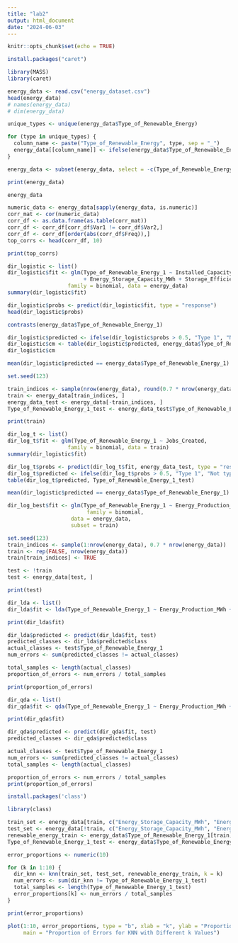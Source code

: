 ```yaml
---
title: "lab2"
output: html_document
date: "2024-06-03"
---
```


```r
knitr::opts_chunk$set(echo = TRUE)
```

```r
install.packages("caret")
```


```r
library(MASS)
library(caret)
```

```r
energy_data <- read.csv("energy_dataset.csv")
head(energy_data)
# names(energy_data)
# dim(energy_data)
```

```r
unique_types <- unique(energy_data$Type_of_Renewable_Energy)

for (type in unique_types) {
  column_name <- paste("Type_of_Renewable_Energy", type, sep = "_")
  energy_data[[column_name]] <- ifelse(energy_data$Type_of_Renewable_Energy == type, 1, 0)
}

energy_data <- subset(energy_data, select = -c(Type_of_Renewable_Energy))

print(energy_data)
```

```r
energy_data
```
```r
numeric_data <- energy_data[sapply(energy_data, is.numeric)]
corr_mat <- cor(numeric_data)
corr_df <- as.data.frame(as.table(corr_mat))
corr_df <- corr_df[corr_df$Var1 != corr_df$Var2,]
corr_df <- corr_df[order(abs(corr_df$Freq)),]
top_corrs <- head(corr_df, 10)

print(top_corrs)
```

```r
dir_logistic <- list()
dir_logistic$fit <- glm(Type_of_Renewable_Energy_1 ~ Installed_Capacity_MW + Energy_Production_MWh 
                        + Energy_Storage_Capacity_MWh + Storage_Efficiency_Percentage, 
                   family = binomial, data = energy_data)
summary(dir_logistic$fit)
```

```r
dir_logistic$probs <- predict(dir_logistic$fit, type = "response")
head(dir_logistic$probs)
```
```r
contrasts(energy_data$Type_of_Renewable_Energy_1)
```

```r
dir_logistic$predicted <- ifelse(dir_logistic$probs > 0.5, "Type 1", "Not type 1")
dir_logistic$cm <- table(dir_logistic$predicted, energy_data$Type_of_Renewable_Energy_1)
dir_logistic$cm
```

```r
mean(dir_logistic$predicted == energy_data$Type_of_Renewable_Energy_1)
```

```r
set.seed(123)

train_indices <- sample(nrow(energy_data), round(0.7 * nrow(energy_data)))
train <- energy_data[train_indices, ]
energy_data_test <- energy_data[-train_indices, ]
Type_of_Renewable_Energy_1_test <- energy_data_test$Type_of_Renewable_Energy_1

print(train)
```

```r
dir_log_t <- list()
dir_log_t$fit <- glm(Type_of_Renewable_Energy_1 ~ Jobs_Created, 
                   family = binomial, data = train)
summary(dir_logistic$fit)
```

```r
dir_log_t$probs <- predict(dir_log_t$fit, energy_data_test, type = "response")
dir_log_t$predicted <- ifelse(dir_log_t$probs > 0.5, "Type 1", "Not type 1")
table(dir_log_t$predicted, Type_of_Renewable_Energy_1_test)
```
```r
mean(dir_logistic$predicted == energy_data$Type_of_Renewable_Energy_1)
```

```r
dir_log_best$fit <- glm(Type_of_Renewable_Energy_1 ~ Energy_Production_MWh + Energy_Storage_Capacity_MWh, 
                         family = binomial, 
                    data = energy_data, 
                    subset = train)

```

```r
set.seed(123) 
train_indices <- sample(1:nrow(energy_data), 0.7 * nrow(energy_data))
train <- rep(FALSE, nrow(energy_data))
train[train_indices] <- TRUE

test <- !train
test <- energy_data[test, ]

print(test)
```
```r
dir_lda <- list()
dir_lda$fit <- lda(Type_of_Renewable_Energy_1 ~ Energy_Production_MWh + Energy_Storage_Capacity_MWh, data = energy_data, subset = train)

print(dir_lda$fit)

dir_lda$predicted <- predict(dir_lda$fit, test)
predicted_classes <- dir_lda$predicted$class
actual_classes <- test$Type_of_Renewable_Energy_1
num_errors <- sum(predicted_classes != actual_classes)

total_samples <- length(actual_classes)
proportion_of_errors <- num_errors / total_samples

print(proportion_of_errors)
```

```r
dir_qda <- list()
dir_qda$fit <- qda(Type_of_Renewable_Energy_1 ~ Energy_Production_MWh + Energy_Storage_Capacity_MWh, data = energy_data, subset = train)

print(dir_qda$fit)

dir_qda$predicted <- predict(dir_qda$fit, test)
predicted_classes <- dir_qda$predicted$class

actual_classes <- test$Type_of_Renewable_Energy_1
num_errors <- sum(predicted_classes != actual_classes)
total_samples <- length(actual_classes)

proportion_of_errors <- num_errors / total_samples
print(proportion_of_errors)

```
```r
install.packages('class')
```

```r
library(class)

train_set <- energy_data[train, c("Energy_Storage_Capacity_MWh", "Energy_Production_MWh")]
test_set <- energy_data[!train, c("Energy_Storage_Capacity_MWh", "Energy_Production_MWh")]
renewable_energy_train <- energy_data$Type_of_Renewable_Energy_1[train]
Type_of_Renewable_Energy_1_test <- energy_data$Type_of_Renewable_Energy_1[!train]

error_proportions <- numeric(10)

for (k in 1:10) {
  dir_knn <- knn(train_set, test_set, renewable_energy_train, k = k)
  num_errors <- sum(dir_knn != Type_of_Renewable_Energy_1_test)
  total_samples <- length(Type_of_Renewable_Energy_1_test)
  error_proportions[k] <- num_errors / total_samples
}

print(error_proportions)

plot(1:10, error_proportions, type = "b", xlab = "k", ylab = "Proportion of Errors",
     main = "Proportion of Errors for KNN with Different k Values")

```
